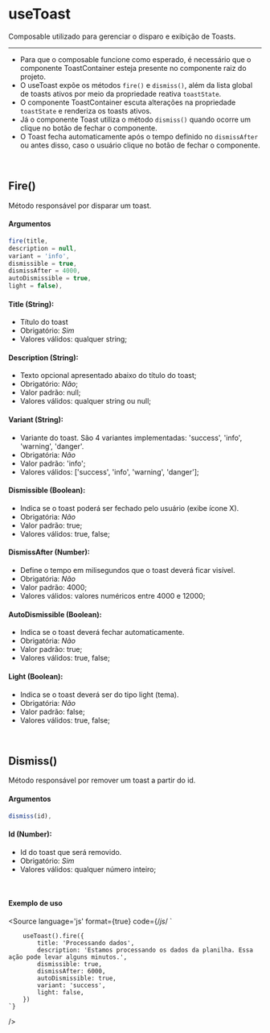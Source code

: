
<Meta title="Utils/Composables/useToast"/>

# useToast

Composable utilizado para gerenciar o disparo e exibição de Toasts.

<hr />

- Para que o composable funcione como esperado, é necessário que o componente ToastContainer esteja presente no componente raiz do projeto.
- O useToast expõe os métodos `fire()` e `dismiss()`, além da lista global de toasts ativos por meio da propriedade reativa `toastState`.
- O componente ToastContainer escuta alterações na propriedade `toastState` e renderiza os toasts ativos.
- Já o componente Toast utiliza o método `dismiss()` quando ocorre um clique no botão de fechar o componente.
- O Toast fecha automaticamente após o tempo definido no `dismissAfter` ou antes disso, caso o usuário clique no botão de fechar o componente.

<br />

## Fire()
Método responsável por disparar um toast.
#### Argumentos

```js
fire(title,
description = null,
variant = 'info',
dismissible = true,
dismissAfter = 4000,
autoDismissible = true,
light = false),
```


#### Title **(String):**
- Título do toast
- Obrigatório: *Sim*
- Valores válidos: qualquer string;

#### Description **(String):**
- Texto opcional apresentado abaixo do título do toast;
- Obrigatório: *Não*;
- Valor padrão: null;
- Valores válidos: qualquer string ou null;

#### Variant **(String):**
- Variante do toast. São 4 variantes implementadas: 'success', 'info', 'warning', 'danger'.
- Obrigatória: *Não*
- Valor padrão: 'info';
- Valores válidos: ['success', 'info', 'warning', 'danger'];

#### Dismissible **(Boolean):**
- Indica se o toast poderá ser fechado pelo usuário (exibe ícone X).
- Obrigatória: *Não*
- Valor padrão: true;
- Valores válidos: true, false;

#### DismissAfter **(Number):**
- Define o tempo em milisegundos que o toast deverá ficar visível.
- Obrigatória: *Não*
- Valor padrão: 4000;
- Valores válidos: valores numéricos entre 4000 e 12000;

#### AutoDismissible **(Boolean):**
- Indica se o toast deverá fechar automaticamente.
- Obrigatória: *Não*
- Valor padrão: true;
- Valores válidos: true, false;

#### Light **(Boolean):**
- Indica se o toast deverá ser do tipo light (tema).
- Obrigatória: *Não*
- Valor padrão: false;
- Valores válidos: true, false;

<br />

## Dismiss()
Método responsável por remover um toast a partir do id.
#### Argumentos

```js
dismiss(id),
```

#### Id **(Number):**
- Id do toast que será removido.
- Obrigatório: *Sim*
- Valores válidos: qualquer número inteiro;

<br />

#### Exemplo de uso

<Story name="useToast">
</Story>

<Source
    language='js'
    format={true}
    code={/*js*/ `

        useToast().fire({
            title: 'Processando dados',
            description: 'Estamos processando os dados da planilha. Essa ação pode levar alguns minutos.',
            dismissible: true,
            dismissAfter: 6000,
            autoDismissible: true,
            variant: 'success',
            light: false,
        })
    `}
/>
